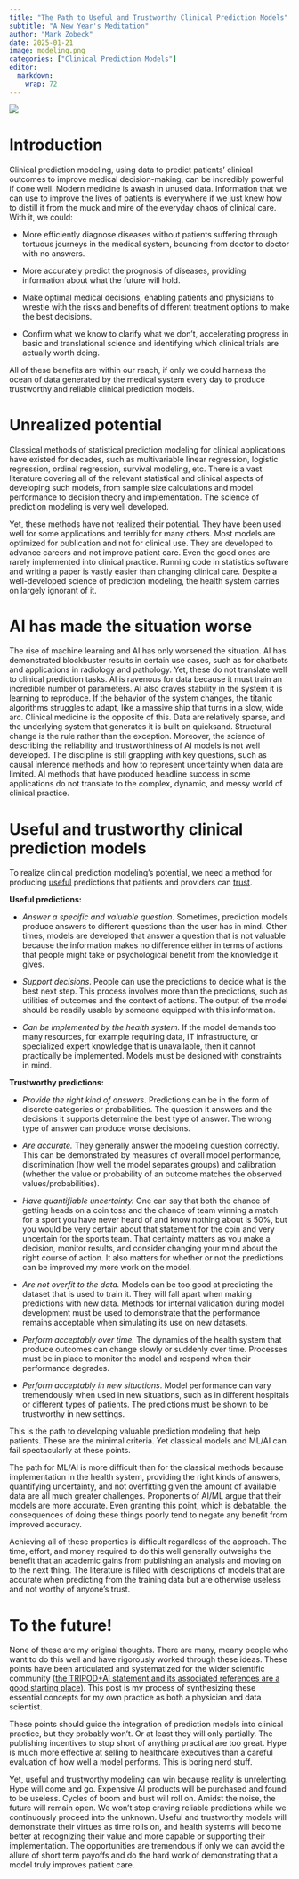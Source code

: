```yaml
---
title: "The Path to Useful and Trustworthy Clinical Prediction Models"
subtitle: "A New Year's Meditation"
author: "Mark Zobeck"
date: 2025-01-21
image: modeling.png
categories: ["Clinical Prediction Models"]
editor: 
  markdown: 
    wrap: 72
---
```


![](modeling.png){.preview-image}


# Introduction

Clinical prediction modeling, using data to predict patients' clinical
outcomes to improve medical decision-making, can be incredibly powerful
if done well. Modern medicine is awash in unused data. Information that
we can use to improve the lives of patients is everywhere if we just
knew how to distill it from the muck and mire of the everyday chaos of
clinical care. With it, we could:

-   More efficiently diagnose diseases without patients suffering
    through tortuous journeys in the medical system, bouncing from
    doctor to doctor with no answers.

-   More accurately predict the prognosis of diseases, providing
    information about what the future will hold.

-   Make optimal medical decisions, enabling patients and physicians to
    wrestle with the risks and benefits of different treatment options
    to make the best decisions.

-   Confirm what we know to clarify what we don't, accelerating progress
    in basic and translational science and identifying which clinical
    trials are actually worth doing.

All of these benefits are within our reach, if only we could harness the
ocean of data generated by the medical system every day to produce
trustworthy and reliable clinical prediction models.

# Unrealized potential

Classical methods of statistical prediction modeling for clinical
applications have existed for decades, such as multivariable linear
regression, logistic regression, ordinal regression, survival modeling,
etc. There is a vast literature covering all of the relevant statistical
and clinical aspects of developing such models, from sample size
calculations and model performance to decision theory and
implementation. The science of prediction modeling is very well
developed.

Yet, these methods have not realized their potential. They have been
used well for some applications and terribly for many others. Most
models are optimized for publication and not for clinical use. They are
developed to advance careers and not improve patient care. Even the good
ones are rarely implemented into clinical practice. Running code in
statistics software and writing a paper is vastly easier than changing
clinical care. Despite a well-developed science of prediction modeling,
the health system carries on largely ignorant of it.

# AI has made the situation worse

The rise of machine learning and AI has only worsened the situation. AI
has demonstrated blockbuster results in certain use cases, such as for
chatbots and applications in radiology and pathology. Yet, these do not
translate well to clinical prediction tasks. AI is ravenous for data
because it must train an incredible number of parameters. AI also craves
stability in the system it is learning to reproduce. If the behavior of
the system changes, the titanic algorithms struggles to adapt, like a
massive ship that turns in a slow, wide arc. Clinical medicine is the
opposite of this. Data are relatively sparse, and the underlying system
that generates it is built on quicksand. Structural change is the rule
rather than the exception. Moreover, the science of describing the
reliability and trustworthiness of AI models is not well developed. The
discipline is still grappling with key questions, such as causal
inference methods and how to represent uncertainty when data are
limited. AI methods that have produced headline success in some
applications do not translate to the complex, dynamic, and messy world
of clinical practice.

# Useful and trustworthy clinical prediction models

To realize clinical prediction modeling's potential, we need a method
for producing [useful]{.underline} predictions that patients and
providers can [trust]{.underline}.

**Useful predictions:**

-   *Answer a specific and valuable question.* Sometimes, prediction
    models produce answers to different questions than the user has in
    mind. Other times, models are developed that answer a question that
    is not valuable because the information makes no difference either
    in terms of actions that people might take or psychological benefit
    from the knowledge it gives.

-   *Support decisions*. People can use the predictions to decide what
    is the best next step. This process involves more than the
    predictions, such as utilities of outcomes and the context of
    actions. The output of the model should be readily usable by someone
    equipped with this information.

-   *Can be implemented by the health system.* If the model demands too
    many resources, for example requiring data, IT infrastructure, or
    specialized expert knowledge that is unavailable, then it cannot
    practically be implemented. Models must be designed with constraints
    in mind.

**Trustworthy predictions:**

-   *Provide the right kind of answers*. Predictions can be in the form
    of discrete categories or probabilities. The question it answers and
    the decisions it supports determine the best type of answer. The
    wrong type of answer can produce worse decisions.

-   *Are accurate.* They generally answer the modeling question
    correctly. This can be demonstrated by measures of overall model
    performance, discrimination (how well the model separates groups)
    and calibration (whether the value or probability of an outcome
    matches the observed values/probabilities).

-   *Have quantifiable uncertainty.* One can say that both the chance of
    getting heads on a coin toss and the chance of team winning a match
    for a sport you have never heard of and know nothing about is 50%,
    but you would be very certain about that statement for the coin and
    very uncertain for the sports team. That certainty matters as you
    make a decision, monitor results, and consider changing your mind
    about the right course of action. It also matters for whether or not
    the predictions can be improved my more work on the model.

-   *Are not overfit to the data.* Models can be too good at predicting
    the dataset that is used to train it. They will fall apart when
    making predictions with new data. Methods for internal validation
    during model development must be used to demonstrate that the
    performance remains acceptable when simulating its use on new
    datasets.

-   *Perform acceptably over time.* The dynamics of the health system
    that produce outcomes can change slowly or suddenly over time.
    Processes must be in place to monitor the model and respond when
    their performance degrades.

-   *Perform acceptably in new situations*. Model performance can vary
    tremendously when used in new situations, such as in different
    hospitals or different types of patients. The predictions must be
    shown to be trustworthy in new settings.

This is the path to developing valuable prediction modeling that help
patients. These are the minimal criteria. Yet classical models and ML/AI
can fail spectacularly at these points.

The path for ML/AI is more difficult than for the classical methods
because implementation in the health system, providing the right kinds
of answers, quantifying uncertainty, and not overfitting given the
amount of available data are all much greater challenges. Proponents of
AI/ML argue that their models are more accurate. Even granting this
point, which is debatable, the consequences of doing these things poorly
tend to negate any benefit from improved accuracy.

Achieving all of these properties is difficult regardless of the
approach. The time, effort, and money required to do this well generally
outweighs the benefit that an academic gains from publishing an analysis
and moving on to the next thing. The literature is filled with
descriptions of models that are accurate when predicting from the
training data but are otherwise useless and not worthy of anyone's
trust.

# To the future!

None of these are my original thoughts. There are many, meany people who
want to do this well and have rigorously worked through these ideas.
These points have been articulated and systematized for the wider
scientific community ([the TRIPOD+AI statement and its associated
references are a good starting
place](https://www.tripod-statement.org/)). This post is my process of
synthesizing these essential concepts for my own practice as both a
physician and data scientist.

These points should guide the integration of prediction models into
clinical practice, but they probably won't. Or at least they will only
partially. The publishing incentives to stop short of anything practical
are too great. Hype is much more effective at selling to healthcare
executives than a careful evaluation of how well a model performs. This
is boring nerd stuff.

Yet, useful and trustworthy modeling can win because reality is
unrelenting. Hype will come and go. Expensive AI products will be
purchased and found to be useless. Cycles of boom and bust will roll on.
Amidst the noise, the future will remain open. We won't stop craving
reliable predictions while we continuously proceed into the unknown.
Useful and trustworthy models will demonstrate their virtues as time
rolls on, and health systems will become better at recognizing their
value and more capable or supporting their implementation. The
opportunities are tremendous if only we can avoid the allure of short
term payoffs and do the hard work of demonstrating that a model truly
improves patient care.
